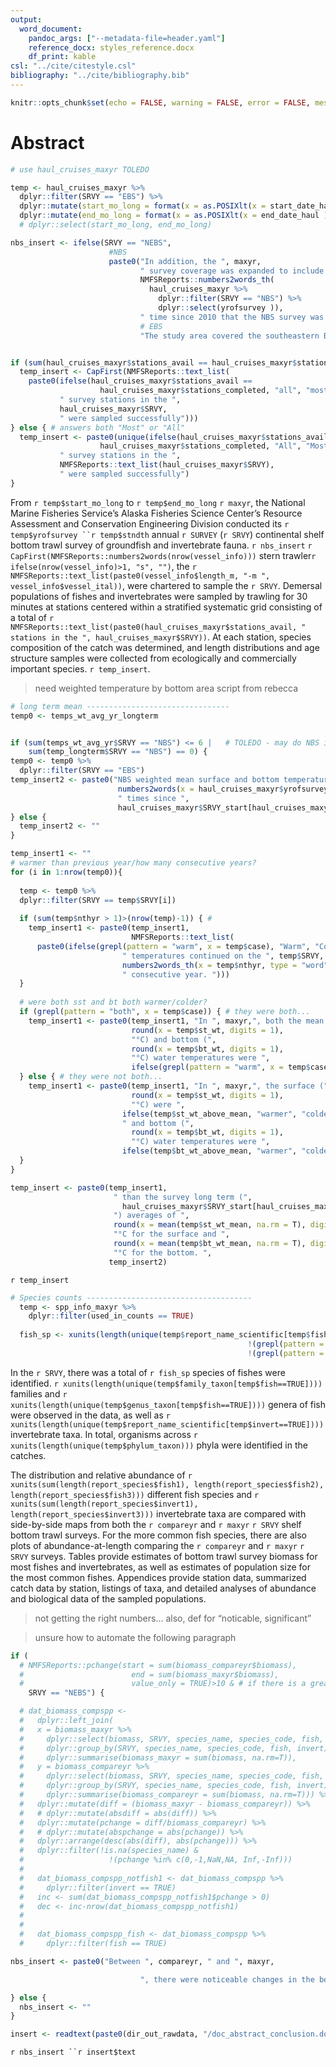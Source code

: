 ```yaml
---
output:
  word_document:
    pandoc_args: ["--metadata-file=header.yaml"]
    reference_docx: styles_reference.docx
    df_print: kable
csl: "../cite/citestyle.csl"
bibliography: "../cite/bibliography.bib"
---
```


```r
knitr::opts_chunk$set(echo = FALSE, warning = FALSE, error = FALSE, message = FALSE)
```

# Abstract

```r
# use haul_cruises_maxyr TOLEDO 

temp <- haul_cruises_maxyr %>%
  dplyr::filter(SRVY == "EBS") %>% 
  dplyr::mutate(start_mo_long = format(x = as.POSIXlt(x = start_date_haul ), format="%B")) %>%
  dplyr::mutate(end_mo_long = format(x = as.POSIXlt(x = end_date_haul ), format="%B")) #%>%
  # dplyr::select(start_mo_long, end_mo_long)

nbs_insert <- ifelse(SRVY == "NEBS", 
                      #NBS
                      paste0("In addition, the ", maxyr, 
                             " survey coverage was expanded to include the northern Bering Sea (NBS). This is only the ", 
                             NMFSReports::numbers2words_th(
                               haul_cruises_maxyr %>% 
                                 dplyr::filter(SRVY == "NBS") %>%
                                 dplyr::select(yrofsurvey )),
                             " time since 2010 that the NBS survey was done. The expanded study area covered the entire Bering Sea continental shelf (hereafter referred to as the “NEBS”) from 20 to 200 m bottom depth to the U.S.-Russia Maritime Boundary between the Alaska Peninsula and the Bering Strait, including Norton Sound."), 
                             # EBS
                             "The study area covered the southeastern Bering Sea continental shelf from 20 to 200 m bottom depth to the U.S.-Russia Maritime Boundary between the Alaska Peninsula and to approximately the latitude of St. Matthew Island (60° 50' N).")


if (sum(haul_cruises_maxyr$stations_avail == haul_cruises_maxyr$stations_completed) == 1) { # diff answers or only 1 srvy
  temp_insert <- CapFirst(NMFSReports::text_list(
    paste0(ifelse(haul_cruises_maxyr$stations_avail ==
                    haul_cruises_maxyr$stations_completed, "all", "most"), 
           " survey stations in the ", 
           haul_cruises_maxyr$SRVY, 
           " were sampled successfully")))
} else { # answers both "Most" or "All"
  temp_insert <- paste0(unique(ifelse(haul_cruises_maxyr$stations_avail ==
                    haul_cruises_maxyr$stations_completed, "All", "Most")), 
           " survey stations in the ",
           NMFSReports::text_list(haul_cruises_maxyr$SRVY), 
           " were sampled successfully")
} 
```

From `r temp$start_mo_long` to `r temp$end_mo_long` `r maxyr`, the National Marine Fisheries Service’s Alaska Fisheries Science Center’s Resource Assessment and Conservation Engineering Division conducted its `r temp$yrofsurvey ``r temp$stndth ` annual `r SURVEY ` (`r SRVY `) continental shelf bottom trawl survey of groundfish and invertebrate fauna. `r nbs_insert` `r CapFirst(NMFSReports::numbers2words(nrow(vessel_info)))` stern trawler`r ifelse(nrow(vessel_info)>1, "s", "")`, the `r NMFSReports::text_list(paste0(vessel_info$length_m, "-m ",  vessel_info$vessel_ital)) `, were chartered to sample the `r SRVY `. Demersal populations of fishes and invertebrates were sampled by trawling for 30 minutes at stations centered within a stratified systematic grid consisting of a total of `r NMFSReports::text_list(paste0(haul_cruises_maxyr$stations_avail, " stations in the ", haul_cruises_maxyr$SRVY))`. At each station, species composition of the catch was determined, and length distributions and age structure samples were collected from ecologically and commercially important species. `r temp_insert `. 

> need weighted temperature by bottom area script from rebecca

```r
# long term mean --------------------------------
temp0 <- temps_wt_avg_yr_longterm


if (sum(temps_wt_avg_yr$SRVY == "NBS") <= 6 |   # TOLEDO - may do NBS in the future when there are more years?
    sum(temp_longterm$SRVY == "NBS") == 0) {
temp0 <- temp0 %>% 
  dplyr::filter(SRVY == "EBS")
temp_insert2 <- paste0("NBS weighted mean surface and bottom temperatures were not calculated because the NBS has only been surveyed ",
                        numbers2words(x = haul_cruises_maxyr$yrofsurvey[haul_cruises_maxyr$SRVY %in% "NBS"]),
                        " times since ",
                        haul_cruises_maxyr$SRVY_start[haul_cruises_maxyr$SRVY %in% "NBS"],". ")
} else {
  temp_insert2 <- ""
}

temp_insert1 <- ""
# warmer than previous year/how many consecutive years?
for (i in 1:nrow(temp0)){
  
  temp <- temp0 %>% 
  dplyr::filter(SRVY == temp$SRVY[i])
    
  if (sum(temp$nthyr > 1)>(nrow(temp)-1)) { # 
    temp_insert1 <- paste0(temp_insert1, 
                           NMFSReports::text_list(
      paste0(ifelse(grepl(pattern = "warm", x = temp$case), "Warm", "Cold"),
                         " temperatures continued on the ", temp$SRVY, " shelf for the ",
                         numbers2words_th(x = temp$nthyr, type = "word"),
                         " consecutive year. ")))
  }
  
  # were both sst and bt both warmer/colder?
  if (grepl(pattern = "both", x = temp$case)) { # they were both...
    temp_insert1 <- paste0(temp_insert1, "In ", maxyr,", both the mean surface (",
                           round(x = temp$st_wt, digits = 1),
                           "°C) and bottom (",
                           round(x = temp$bt_wt, digits = 1),
                           "°C) water temperatures were ", 
                           ifelse(grepl(pattern = "warm", x = temp$case), "warmer", "colder"))
  } else { # they were not both...
    temp_insert1 <- paste0(temp_insert1, "In ", maxyr,", the surface (",
                           round(x = temp$st_wt, digits = 1),
                           "°C) were ",
                         ifelse(temp$st_wt_above_mean, "warmer", "colder"),
                         " and bottom (",
                           round(x = temp$bt_wt, digits = 1),
                           "°C) water temperatures were ", 
                         ifelse(temp$bt_wt_above_mean, "warmer", "colder"))
  }
}

temp_insert <- paste0(temp_insert1,
                       " than the survey long term (",
                         haul_cruises_maxyr$SRVY_start[haul_cruises_maxyr$SRVY %in% temp$SRVY],"-",(maxyr-1), 
                       ") averages of ",
                       round(x = mean(temp$st_wt_mean, na.rm = T), digits = 1),
                       "°C for the surface and ",
                       round(x = mean(temp$bt_wt_mean, na.rm = T), digits = 1),
                       "°C for the bottom. ", 
                      temp_insert2)

```

`r temp_insert` 

```r
# Species counts -------------------------------------
  temp <- spp_info_maxyr %>% 
    dplyr::filter(used_in_counts == TRUE) 
  
  fish_sp <- xunits(length(unique(temp$report_name_scientific[temp$fish==TRUE & 
                                                     !(grepl(pattern = " sp.", x = temp$report_name_scientific, fixed = T)) & 
                                                     !(grepl(pattern = " unid.", x = temp$report_name_scientific, fixed = T))])))

```


In the `r SRVY`, there was a total of `r fish_sp ` species of fishes were identified. `r xunits(length(unique(temp$family_taxon[temp$fish==TRUE])))` families and `r xunits(length(unique(temp$genus_taxon[temp$fish==TRUE])))` genera of fish were observed in the data, as well as `r xunits(length(unique(temp$report_name_scientific[temp$invert==TRUE])))` invertebrate taxa. In total, organisms across `r xunits(length(unique(temp$phylum_taxon)))` phyla were identified in the catches.

The distribution and relative abundance of `r xunits(sum(length(report_species$fish1), length(report_species$fish2), length(report_species$fish3)))` different fish species and `r xunits(sum(length(report_species$invert1), length(report_species$invert3)))` invertebrate taxa are compared with side-by-side maps from both the `r compareyr ` and `r maxyr` `r SRVY` shelf bottom trawl surveys. For the more common fish species, there are also plots of abundance-at-length comparing the `r compareyr ` and `r maxyr` `r SRVY` surveys. Tables provide estimates of bottom trawl survey biomass for most fishes and invertebrates, as well as estimates of population size for the most common fishes. Appendices provide station data, summarized catch data by station, listings of taxa, and detailed analyses of abundance and biological data of the sampled populations. 


> not getting the right numbers... also, def for "noticable, significant"

> unsure how to automate the following paragraph


```r

if (
  # NMFSReports::pchange(start = sum(biomass_compareyr$biomass),
  #                        end = sum(biomass_maxyr$biomass),
  #                        value_only = TRUE)>10 & # if there is a greater than X% difference
    SRVY == "NEBS") {

  # dat_biomass_compspp <- 
  #   dplyr::left_join(
  #   x = biomass_maxyr %>%
  #     dplyr::select(biomass, SRVY, species_name, species_code, fish, invert) %>%
  #     dplyr::group_by(SRVY, species_name, species_code, fish, invert) %>%
  #     dplyr::summarise(biomass_maxyr = sum(biomass, na.rm=T)),
  #   y = biomass_compareyr %>%
  #     dplyr::select(biomass, SRVY, species_name, species_code, fish, invert) %>%
  #     dplyr::group_by(SRVY, species_name, species_code, fish, invert) %>%
  #     dplyr::summarise(biomass_compareyr = sum(biomass, na.rm=T))) %>%
  #   dplyr::mutate(diff = (biomass_maxyr - biomass_compareyr)) %>%
  #   # dplyr::mutate(absdiff = abs(diff)) %>%
  #   dplyr::mutate(pchange = diff/biomass_compareyr) %>%
  #   # dplyr::mutate(abspchange = abs(pchange)) %>%
  #   dplyr::arrange(desc(abs(diff), abs(pchange))) %>%
  #   dplyr::filter(!is.na(species_name) &
  #                   !(pchange %in% c(0,-1,NaN,NA, Inf,-Inf)))
  # 
  #   dat_biomass_compspp_notfish1 <- dat_biomass_compspp %>%
  #     dplyr::filter(invert == TRUE)
  #   inc <- sum(dat_biomass_compspp_notfish1$pchange > 0)
  #   dec <- inc-nrow(dat_biomass_compspp_notfish1)
  # 
  # 
  #   dat_biomass_compspp_fish <- dat_biomass_compspp %>%
  #     dplyr::filter(fish == TRUE)

nbs_insert <- paste0("Between ", compareyr, " and ", maxyr,

                             ", there were noticeable changes in the benthic community of the NBS. Total CPUE values for many of the animals in the NBS shifted from being low in ", compareyr, " to being much higher in ", maxyr, " The total estimated animal biomass in the NBS increased from ", xunits(sum(biomass_compareyr$biomass[biomass_compareyr$SRVY == "NBS"])) ," t in ", compareyr, " to ", xunits(sum(biomass_maxyr$biomass[biomass_maxyr$SRVY == "NBS"]))," t in ", maxyr, " driven primarily by increases in walleye pollock and Pacific cod. ")

} else {
  nbs_insert <- ""
}

insert <- readtext(paste0(dir_out_rawdata, "/doc_abstract_conclusion.docx"))

```

`r nbs_insert ``r insert$text`



